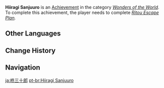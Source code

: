 {{Achievement Infobox
|title        = 
|id           = 84038
|order id     = 5017
|category     = Wonders of the World
|description  = Escort the goods successfully and leave [[Ritou]].
|requirements = Complete ''[[Ritou Escape Plan]].''
|primogems    = 5
|tracking     = 
|hidden       = 1
|quest        = The Immovable God and the Eternal Euthymia
|type         = Quest
}}
'''Hiiragi Sanjuuro''' is an [[Achievement]] in the category ''[[Wonders of the World]]''. To complete this achievement, the player needs to complete ''[[Ritou Escape Plan]].''
<!--
==Trivia==

==Video Guides==
{{EVT
|video1   = 
|caption1 = 
}}
-->
==Other Languages==
{{Other Languages
|en      = Hiiragi Sanjuuro
|zhs     = 柊三十郎
|zhs_rm  = Zhōng Sānshíláng
|zht     = 柊三十郎
|zht_rm  = Zhōng Sānshíláng
|zh_tl   = 
|ja      = 柊三十郎
|ja_rm   = Hiiragi Sanjuurou
|ja_tl   = 
|ko      = 히이라기 산쥬로
|ko_rm   = Hiiragi Sanjyuro
|es      = Hiiragi Sanjuuro
|fr      = Hiiragi Sanjuuro
|ru      = Хийраги Сандзюро
|th      = Hiiragi Sanjuuro
|vi      = Hiiragi Sanjuuro
|de      = Hiiragi Sanjuuro
|id      = Hiiragi Sanjuuro
|pt      = Hiiragi Sanjuuro
|tr      = Hiiragi Sanjuuro
|it      = Hiiragi Sanjuuro
}}

==Change History==
{{Change History|2.0}}
<!--
==References==
{{Reflist}}
-->
==Navigation==
{{Achievement Navbox|Wonders of the World|Quest}}

[[ja:柊三十郎]]
[[pt-br:Hiiragi Sanjuuro]]